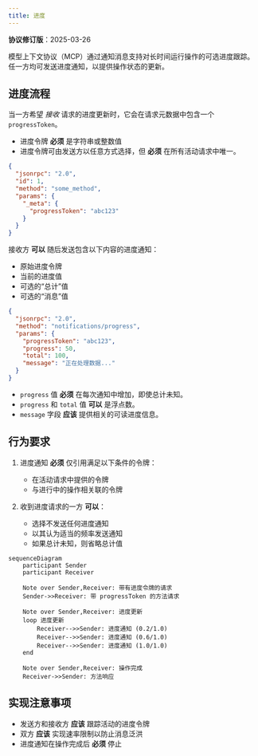 ```yaml
---
title: 进度
---
```


<Info>**协议修订版**：2025-03-26</Info>

模型上下文协议（MCP）通过通知消息支持对长时间运行操作的可选进度跟踪。任一方均可发送进度通知，以提供操作状态的更新。

## 进度流程

当一方希望 _接收_ 请求的进度更新时，它会在请求元数据中包含一个 `progressToken`。

- 进度令牌 **必须** 是字符串或整数值
- 进度令牌可由发送方以任意方式选择，但 **必须** 在所有活动请求中唯一。

```json
{
  "jsonrpc": "2.0",
  "id": 1,
  "method": "some_method",
  "params": {
    "_meta": {
      "progressToken": "abc123"
    }
  }
}
```

接收方 **可以** 随后发送包含以下内容的进度通知：

- 原始进度令牌
- 当前的进度值
- 可选的“总计”值
- 可选的“消息”值

```json
{
  "jsonrpc": "2.0",
  "method": "notifications/progress",
  "params": {
    "progressToken": "abc123",
    "progress": 50,
    "total": 100,
    "message": "正在处理数据..."
  }
}
```

- `progress` 值 **必须** 在每次通知中增加，即使总计未知。
- `progress` 和 `total` 值 **可以** 是浮点数。
- `message` 字段 **应该** 提供相关的可读进度信息。

## 行为要求

1. 进度通知 **必须** 仅引用满足以下条件的令牌：
   - 在活动请求中提供的令牌
   - 与进行中的操作相关联的令牌

2. 收到进度请求的一方 **可以**：
   - 选择不发送任何进度通知
   - 以其认为适当的频率发送通知
   - 如果总计未知，则省略总计值

```mermaid
sequenceDiagram
    participant Sender
    participant Receiver

    Note over Sender,Receiver: 带有进度令牌的请求
    Sender->>Receiver: 带 progressToken 的方法请求

    Note over Sender,Receiver: 进度更新
    loop 进度更新
        Receiver-->>Sender: 进度通知 (0.2/1.0)
        Receiver-->>Sender: 进度通知 (0.6/1.0)
        Receiver-->>Sender: 进度通知 (1.0/1.0)
    end

    Note over Sender,Receiver: 操作完成
    Receiver->>Sender: 方法响应
```

## 实现注意事项

- 发送方和接收方 **应该** 跟踪活动的进度令牌
- 双方 **应该** 实现速率限制以防止消息泛洪
- 进度通知在操作完成后 **必须** 停止
